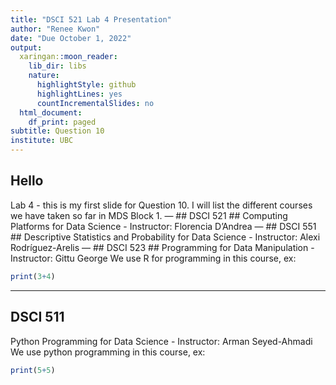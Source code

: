 ```yaml
---
title: "DSCI 521 Lab 4 Presentation"
author: "Renee Kwon"
date: "Due October 1, 2022"
output:
  xaringan::moon_reader:
    lib_dir: libs
    nature:
      highlightStyle: github
      highlightLines: yes
      countIncrementalSlides: no
  html_document:
    df_print: paged
subtitle: Question 10
institute: UBC
---
```


## Hello ##
Lab 4 - this is my first slide for Question 10. 
I will list the different courses we have taken so far in MDS Block 1. 
---
## DSCI 521 ##
Computing Platforms for Data Science
- Instructor: Florencia D’Andrea
---
## DSCI 551 ##
Descriptive Statistics and Probability for Data Science
- Instructor: Alexi Rodríguez-Arelis
---
## DSCI 523 ##
Programming for Data Manipulation
- Instructor: Gittu George
We use R for programming in this course, ex:
```r
print(3+4)
```



---



## DSCI 511 ##
Python Programming for Data Science
- Instructor: Arman Seyed-Ahmadi
We use python programming in this course, ex:

```r
print(5+5)
```






